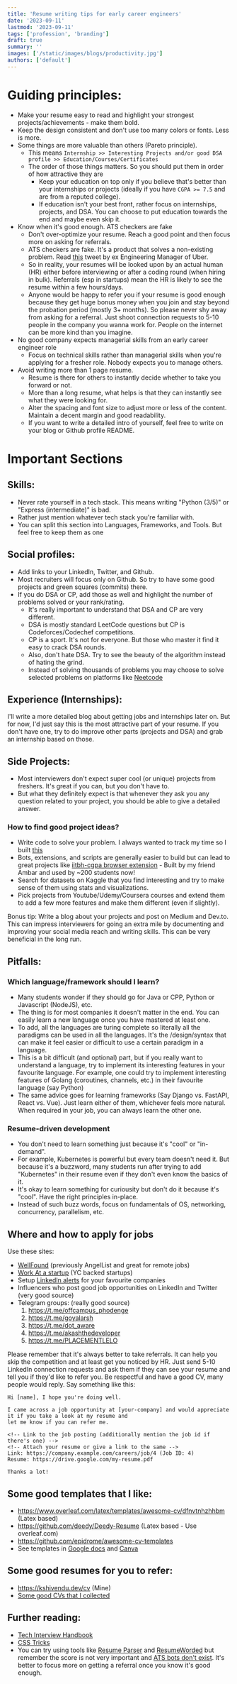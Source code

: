 ```yaml
---
title: 'Resume writing tips for early career engineers'
date: '2023-09-11'
lastmod: '2023-09-11'
tags: ['profession', 'branding']
draft: true
summary: ''
images: ['/static/images/blogs/productivity.jpg']
authors: ['default']
---
```


# Guiding principles:

- Make your resume easy to read and highlight your strongest projects/achievements - make them bold.
- Keep the design consistent and don't use too many colors or fonts. Less is more.
- Some things are more valuable than others (Pareto principle).
  - This means `Internship >> Interesting Projects and/or good DSA profile >> Education/Courses/Certificates`
  - The order of those things matters. So you should put them in order of how attractive they are
    - Keep your education on top only if you believe that's better than your internships or projects (ideally if you have `CGPA >= 7.5` and are from a reputed college).
    - If education isn't your best front, rather focus on internships, projects, and DSA. You can choose to put education towards the end and maybe even skip it.
- Know when it's good enough. ATS checkers are fake
  - Don't over-optimize your resume. Reach a good point and then focus more on asking for referrals.
  - ATS checkers are fake. It's a product that solves a non-existing problem. Read [this](https://twitter.com/GergelyOrosz/status/1585359533781946369) tweet by ex Engineering Manager of Uber.
  - So in reality, your resumes will be looked upon by an actual human (HR) either before interviewing or after a coding round (when hiring in bulk). Referrals (esp in startups) mean the HR is likely to see the resume within a few hours/days.
  - Anyone would be happy to refer you if your resume is good enough because they get huge bonus money when you
    join and stay beyond the probation period (mostly 3+ months). So please never shy away from asking for a referral.
    Just shoot connection requests to 5-10 people in the company you wanna work for. People on the internet can be more
    kind than you imagine.
- No good company expects managerial skills from an early career engineer role
  - Focus on technical skills rather than managerial skills when you're applying for a fresher role. Nobody expects you to manage others.
- Avoid writing more than 1 page resume.
  - Resume is there for others to instantly decide whether to take you forward or not.
  - More than a long resume, what helps is that they can instantly see what they were looking for.
  - Alter the spacing and font size to adjust more or less of the content. Maintain a decent margin and good readability.
  - If you want to write a detailed intro of yourself, feel free to write on your blog or Github profile README.

# Important Sections

## Skills:

- Never rate yourself in a tech stack. This means writing "Python (3/5)" or "Express (intermediate)" is bad.
- Rather just mention whatever tech stack you're familiar with.
- You can split this section into Languages, Frameworks, and Tools. But feel free to keep them as one

## Social profiles:

- Add links to your LinkedIn, Twitter, and Github.
- Most recruiters will focus only on Github. So try to have some good projects and green squares (commits) there.
- If you do DSA or CP, add those as well and highlight the number of problems solved or your rank/rating.
  - It's really important to understand that DSA and CP are very different.
  - DSA is mostly standard LeetCode questions but CP is Codeforces/Codechef competitions.
  - CP is a sport. It's not for everyone. But those who master it find it easy to crack DSA rounds.
  - Also, don't hate DSA. Try to see the beauty of the algorithm instead of hating the grind.
  - Instead of solving thousands of problems you may choose to solve selected problems on platforms like [Neetcode](https://neetcode.io/practice)

## Experience (Internships):

I'll write a more detailed blog about getting jobs and internships later on. But for now, I'd just say this is the
most attractive part of your resume. If you don't have one, try to do improve other parts (projects and DSA) and grab an internship based on those.

## Side Projects:

- Most interviewers don't expect super cool (or unique) projects from freshers. It's great if you can, but you don't have to.
- But what they definitely expect is that whenever they ask you any question related to your project, you should be able to give a detailed answer.

### How to find good project ideas?

- Write code to solve your problem. I always wanted to track my time so I built [this](/blog/quantified-self)
- Bots, extensions, and scripts are generally easier to build but can lead to great projects
  like [iitbh-cgpa browser extension](https://github.com/OpenLake/iitbh-cgpa) - Built by my friend Ambar and used by ~200 students now!
- Search for datasets on Kaggle that you find interesting and try to make sense of them using stats and visualizations.
- Pick projects from Youtube/Udemy/Coursera courses and extend them to add a few more features and make them different (even if slightly).

Bonus tip: Write a blog about your projects and post on Medium and Dev.to. This can impress interviewers for going an extra mile by documenting and improving your social media reach and writing skills. This can be very beneficial in the long run.

## Pitfalls:

### Which language/framework should I learn?

- Many students wonder if they should go for Java or CPP, Python or Javascript (NodeJS), etc.
- The thing is for most companies it doesn't matter in the end. You can easily learn a new language once you have mastered at least one.
- To add, all the languages are turing complete so literally all the paradigms can be used in all the languages. It's the /design/syntax that can make it feel easier or difficult to use a certain paradigm in a language.
- This is a bit difficult (and optional) part, but if you really want to understand a language, try to implement its interesting features in your favourite language. For example, one could try to implement interesting features of Golang (coroutines, channels, etc.) in their favourite language (say Python)
- The same advice goes for learning frameworks (Say Django vs. FastAPI, React vs. Vue). Just learn either of them, whichever feels more natural. When required in your job, you can always learn the other one.

### Resume-driven development

- You don't need to learn something just because it's "cool" or "in-demand".
- For example, Kubernetes is powerful but every team doesn't need it. But because it's a buzzword, many students run after trying to add "Kubernetes" in their resume even if they don't even know the basics of it.
- It's okay to learn something for curiousity but don't do it because it's "cool". Have the right principles in-place.
- Instead of such buzz words, focus on fundamentals of OS, networking, concurrency, parallelism, etc.

## Where and how to apply for jobs

Use these sites:

- [WellFound](https://wellfound.com/) (previously AngelList and great for remote jobs)
- [Work At a startup](https://www.workatastartup.com/) (YC backed startups)
- Setup [LinkedIn alerts](https://www.youtube.com/watch?v=sLOBk_HaYQo) for your favourite companies
- Influencers who post good job opportunities on LinkedIn and Twitter (very good source)
- Telegram groups: (really good source)
  1. https://t.me/offcampus_phodenge
  2. https://t.me/goyalarsh
  3. https://t.me/dot_aware
  4. https://t.me/akashthedeveloper
  5. https://t.me/PLACEMENTLELO

Please remember that it's always better to take referrals. It can help you skip the competition and at least get you noticed by HR. Just send 5-10 LinkedIn connection requests and ask them if they can see your resume and tell you if they'd like to refer you. Be respectful and have a good CV, many people would reply. Say something like this:

```
Hi [name], I hope you're doing well.

I came across a job opportunity at [your-company] and would appreciate it if you take a look at my resume and
let me know if you can refer me.

<!-- Link to the job posting (additionally mention the job id if there's one) -->
<!-- Attach your resume or give a link to the same -->
Link: https://company.example.com/careers/job/4 (Job ID: 4)
Resume: https://drive.google.com/my-resume.pdf

Thanks a lot!
```

## Some good templates that I like:

- https://www.overleaf.com/latex/templates/awesome-cv/dfnvtnhzhhbm (Latex based)
- https://github.com/deedy/Deedy-Resume (Latex based - Use overleaf.com)
- https://github.com/epidrome/awesome-cv-templates
- See templates in [Google docs](https://docs.google.com/document/u/0/?ftv=1) and [Canva](https://www.canva.com/resumes/templates/)

## Some good resumes for you to refer:

- https://kshivendu.dev/cv (Mine)
- [Some good CVs that I collected](https://drive.google.com/drive/folders/1GXW37N3Oqig-3gin64BlrhV2jrVK30kP?usp=sharing)

## Further reading:

- [Tech Interview Handbook](https://www.techinterviewhandbook.org/resume/)
- [CSS Tricks](https://css-tricks.com/advice-for-writing-a-technical-resume/)
- You can try using tools like [Resume Parser](https://www.affinda.com/resume-parser) and [ResumeWorded](https://resumeworded.com) but remember the score is not very important and [ATS bots don't exist](https://twitter.com/GergelyOrosz/status/1585359533781946369). It's better to focus more on getting a referral once you know it's good enough.
